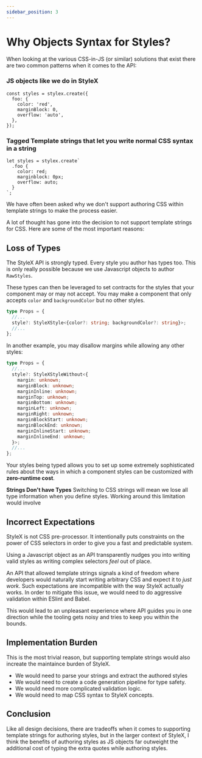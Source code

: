 ```yaml
---
sidebar_position: 3
---
```


# Why Objects Syntax for Styles?

When looking at the various CSS-in-JS (or similar) solutions that exist there
are two common patterns when it comes to the API:

### JS objects like we do in StyleX

```tsx
const styles = stylex.create({
  foo: {
    color: 'red',
    marginBlock: 0,
    overflow: 'auto',
  },
});
```

### Tagged Template strings that let you write normal CSS syntax in a string

```tsx
let styles = stylex.create`
  .foo {
    color: red;
    marginblock: 0px;
    overflow: auto;
  }
`;
```

We have often been asked why we don't support authoring CSS within template
strings to make the process easier.

A lot of thought has gone into the decision to not support template strings for
CSS. Here are some of the most important reasons:

## Loss of Types

The StyleX API is strongly typed. Every style you author has types too. This is
only really possible because we use Javascript objects to author `RawStyles`.

These types can then be leveraged to set contracts for the styles that your
component may or may not accept. You may make a component that only accepts
`color` and `backgroundColor` but no other styles.

```ts
type Props = {
  //...
  style?: StyleXStyle<{color?: string; backgroundColor?: string}>;
  //...
};
```

In another example, you may disallow margins while allowing any other styles:

```ts
type Props = {
  //...
  style?: StyleXStyleWithout<{
    margin: unknown;
    marginBlock: unknown;
    marginInline: unknown;
    marginTop: unknown;
    marginBottom: unknown;
    marginLeft: unknown;
    marginRight: unknown;
    marginBlockStart: unknown;
    marginBlockEnd: unknown;
    marginInlineStart: unknown;
    marginInlineEnd: unknown;
  }>;
  //...
};
```

Your styles being typed allows you to set up some extremely sophisticated rules
about the ways in which a component styles can be customized with **zero-runtime
cost**.

**Strings Don't have Types** Switching to CSS strings will mean we lose all type
information when you define styles. Working around this limitation would involve

## Incorrect Expectations

StyleX is not CSS pre-processor. It intentionally puts constraints on the power
of CSS selectors in order to give you a fast and predictable system.

Using a Javascript object as an API transparently nudges you into writing valid
styles as writing complex selectors _feel_ out of place.

An API that allowed template strings signals a kind of freedom where developers
would naturally start writing arbitrary CSS and expect it to _just work_. Such
expectations are incompatible with the way StyleX actually works. In order to
mitigate this issue, we would need to do aggressive validation within ESlint and
Babel.

This would lead to an unpleasant experience where API guides you in one
direction while the tooling gets noisy and tries to keep you within the bounds.

## Implementation Burden

This is the most trivial reason, but supporting template strings would also
increate the maintaince burden of StyleX.

- We would need to parse your strings and extract the authored styles
- We would need to create a code generation pipeline for type safety.
- We would need more complicated validation logic.
- We would need to map CSS syntax to StyleX concepts.

## Conclusion

Like all design decisions, there are tradeoffs when it comes to supporting
template strings for authoring styles, but in the larger context of StyleX, I
think the benefits of authoring styles as JS objects far outweight the
additional cost of typing the extra quotes while authoring styles.
